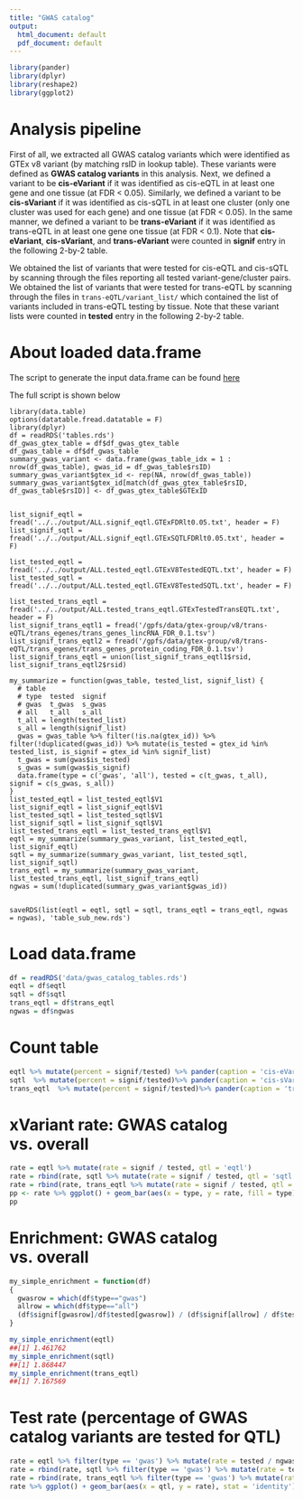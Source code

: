 ```yaml
---
title: "GWAS catalog"
output:
  html_document: default
  pdf_document: default
---
```


```r
library(pander)
library(dplyr)
library(reshape2)
library(ggplot2)
```


# Analysis pipeline

First of all, we extracted all GWAS catalog variants which were identified as GTEx v8 variant (by matching rsID in lookup table). These variants were defined as **GWAS catalog variants** in this analysis. Next, we defined a variant to be **cis-eVariant** if it was identified as cis-eQTL in at least one gene and one tissue (at FDR < 0.05). Similarly, we defined a variant to be **cis-sVariant** if it was identified as cis-sQTL in at least one cluster (only one cluster was used for each gene) and one tissue (at FDR < 0.05). In the same manner, we defined a variant to be **trans-eVariant** if it was identified as trans-eQTL in at least one gene one tissue (at FDR < 0.1). Note that **cis-eVariant**, **cis-sVariant**, and **trans-eVariant** were counted in **signif** entry in the following 2-by-2 table.

We obtained the list of variants that were tested for cis-eQTL and cis-sQTL by scanning through the files reporting all tested variant-gene/cluster pairs. We obtained the list of variants that were tested for trans-eQTL by scanning through the files in `trans-eQTL/variant_list/` which contained the list of variants included in trans-eQTL testing by tissue. Note that these variant lists were counted in **tested** entry in the following 2-by-2 table.


# About loaded data.frame

The script to generate the input data.frame can be found [here](https://bitbucket.org/yanyul/rotation-at-imlab/src/master/analysis/annotate_gwas_catalog/summary/output/gen_table_sub_new.R)

The full script is shown below

```
library(data.table)
options(datatable.fread.datatable = F)
library(dplyr)
df = readRDS('tables.rds')
df_gwas_gtex_table = df$df_gwas_gtex_table
df_gwas_table = df$df_gwas_table
summary_gwas_variant <- data.frame(gwas_table_idx = 1 : nrow(df_gwas_table), gwas_id = df_gwas_table$rsID)
summary_gwas_variant$gtex_id <- rep(NA, nrow(df_gwas_table))
summary_gwas_variant$gtex_id[match(df_gwas_gtex_table$rsID, df_gwas_table$rsID)] <- df_gwas_gtex_table$GTExID


list_signif_eqtl = fread('../../output/ALL.signif_eqtl.GTExFDRlt0.05.txt', header = F)
list_signif_sqtl = fread('../../output/ALL.signif_eqtl.GTExSQTLFDRlt0.05.txt', header = F)

list_tested_eqtl = fread('../../output/ALL.tested_eqtl.GTExV8TestedEQTL.txt', header = F)
list_tested_sqtl = fread('../../output/ALL.tested_eqtl.GTExV8TestedSQTL.txt', header = F)

list_tested_trans_eqtl = fread('../../output/ALL.tested_trans_eqtl.GTExTestedTransEQTL.txt', header = F) 
list_signif_trans_eqtl1 = fread('/gpfs/data/gtex-group/v8/trans-eQTL/trans_egenes/trans_genes_lincRNA_FDR_0.1.tsv') 
list_signif_trans_eqtl2 = fread('/gpfs/data/gtex-group/v8/trans-eQTL/trans_egenes/trans_genes_protein_coding_FDR_0.1.tsv') 
list_signif_trans_eqtl = union(list_signif_trans_eqtl1$rsid, list_signif_trans_eqtl2$rsid)

my_summarize = function(gwas_table, tested_list, signif_list) {
  # table
  # type  tested  signif
  # gwas  t_gwas  s_gwas
  # all   t_all   s_all
  t_all = length(tested_list)
  s_all = length(signif_list)
  gwas = gwas_table %>% filter(!is.na(gtex_id)) %>% filter(!duplicated(gwas_id)) %>% mutate(is_tested = gtex_id %in% tested_list, is_signif = gtex_id %in% signif_list)
  t_gwas = sum(gwas$is_tested)
  s_gwas = sum(gwas$is_signif)
  data.frame(type = c('gwas', 'all'), tested = c(t_gwas, t_all), signif = c(s_gwas, s_all))
}
list_tested_eqtl = list_tested_eqtl$V1
list_signif_eqtl = list_signif_eqtl$V1
list_tested_sqtl = list_tested_sqtl$V1
list_signif_sqtl = list_signif_sqtl$V1
list_tested_trans_eqtl = list_tested_trans_eqtl$V1
eqtl = my_summarize(summary_gwas_variant, list_tested_eqtl, list_signif_eqtl)
sqtl = my_summarize(summary_gwas_variant, list_tested_sqtl, list_signif_sqtl)
trans_eqtl = my_summarize(summary_gwas_variant, list_tested_trans_eqtl, list_signif_trans_eqtl)
ngwas = sum(!duplicated(summary_gwas_variant$gwas_id))


saveRDS(list(eqtl = eqtl, sqtl = sqtl, trans_eqtl = trans_eqtl, ngwas = ngwas), 'table_sub_new.rds')
```



# Load data.frame

```r
df = readRDS('data/gwas_catalog_tables.rds')
eqtl = df$eqtl
sqtl = df$sqtl
trans_eqtl = df$trans_eqtl
ngwas = df$ngwas
```

# Count table

```r
eqtl %>% mutate(percent = signif/tested) %>% pander(caption = 'cis-eVariant')
sqtl  %>% mutate(percent = signif/tested)%>% pander(caption = 'cis-sVariant')
trans_eqtl  %>% mutate(percent = signif/tested)%>% pander(caption = 'trans-eVariant')
```


# xVariant rate: GWAS catalog vs. overall

```r
rate = eqtl %>% mutate(rate = signif / tested, qtl = 'eqtl') 
rate = rbind(rate, sqtl %>% mutate(rate = signif / tested, qtl = 'sqtl'))
rate = rbind(rate, trans_eqtl %>% mutate(rate = signif / tested, qtl = 'trans_eqtl'))
pp <- rate %>% ggplot() + geom_bar(aes(x = type, y = rate, fill = type), stat = 'identity') + facet_wrap(~qtl, scales = 'free_y') + ggtitle('Significant xVariant rate')
pp
```

# Enrichment: GWAS catalog vs. overall

```r

my_simple_enrichment = function(df)
{
  gwasrow = which(df$type=="gwas")
  allrow = which(df$type=="all")
  (df$signif[gwasrow]/df$tested[gwasrow]) / (df$signif[allrow] / df$tested[allrow])
}

my_simple_enrichment(eqtl)
##[1] 1.461762
my_simple_enrichment(sqtl)
##[1] 1.868447
my_simple_enrichment(trans_eqtl)
##[1] 7.167569


```

# Test rate (percentage of GWAS catalog variants are tested for QTL)

```r
rate = eqtl %>% filter(type == 'gwas') %>% mutate(rate = tested / ngwas, qtl = 'eqtl')
rate = rbind(rate, sqtl %>% filter(type == 'gwas') %>% mutate(rate = tested / ngwas, qtl = 'sqtl'))
rate = rbind(rate, trans_eqtl %>% filter(type == 'gwas') %>% mutate(rate = tested / ngwas, qtl = 'trans_eqtl'))
rate %>% ggplot() + geom_bar(aes(x = qtl, y = rate), stat = 'identity') + ggtitle('Percentage of GWAS catalog variants are tested for QTL')
```

